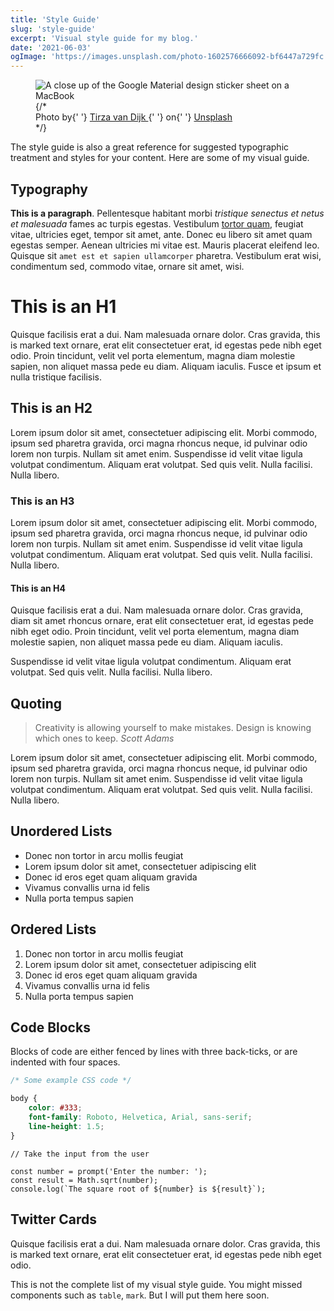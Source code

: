 ```yaml
---
title: 'Style Guide'
slug: 'style-guide'
excerpt: 'Visual style guide for my blog.'
date: '2021-06-03'
ogImage: 'https://images.unsplash.com/photo-1602576666092-bf6447a729fc'
---
```


<Figure className="mb-7">
	<Image
		src="https://images.unsplash.com/photo-1602576666092-bf6447a729fc"
		alt="A close up of the Google Material design sticker sheet on a MacBook"
		layout="responsive"
		width={5941}
		height={3342}
		placeholder="blur"
		blurDataURL="data:image/jpeg;base64,aHR0cHM6Ly9jZG4yLndoYXRvcGxheS5jb20vdWkvcGxhY2Vob2xkZXIuanBn"
	/>
	{/* <Figcaption>
		Photo by{' '}
		<a
			href="https://unsplash.com/@tirzavandijk"
			target="_blank"
			rel="noopener noreferrer"
		>
			Tirza van Dijk
		</a>{' '}
		on{' '}
		<a href="https://unsplash.com/" target="_blank" rel="noopener noreferrer">
			Unsplash
		</a>
	</Figcaption> */}
</Figure>

The style guide is also a great reference for suggested typographic treatment and styles for your content. Here are some of my visual guide.

## Typography

**This is a paragraph**. Pellentesque habitant morbi _tristique senectus et netus et malesuada_ fames ac turpis egestas. Vestibulum [tortor quam](https://www.google.com), feugiat vitae, ultricies eget, tempor sit amet, ante. Donec eu libero sit amet quam egestas semper. Aenean ultricies mi vitae est. Mauris placerat eleifend leo. Quisque sit `amet est et sapien ullamcorper` pharetra. Vestibulum erat wisi, condimentum sed, commodo vitae, ornare sit amet, wisi.

# This is an H1

Quisque facilisis erat a dui. Nam malesuada ornare dolor. Cras gravida, this is marked text ornare, erat elit consectetuer erat, id egestas pede nibh eget odio. Proin tincidunt, velit vel porta elementum, magna diam molestie sapien, non aliquet massa pede eu diam. Aliquam iaculis. Fusce et ipsum et nulla tristique facilisis.

## This is an H2

Lorem ipsum dolor sit amet, consectetuer adipiscing elit. Morbi commodo, ipsum sed pharetra gravida, orci magna rhoncus neque, id pulvinar odio lorem non turpis. Nullam sit amet enim. Suspendisse id velit vitae ligula volutpat condimentum. Aliquam erat volutpat. Sed quis velit. Nulla facilisi. Nulla libero.

### This is an H3

Lorem ipsum dolor sit amet, consectetuer adipiscing elit. Morbi commodo, ipsum sed pharetra gravida, orci magna rhoncus neque, id pulvinar odio lorem non turpis. Nullam sit amet enim. Suspendisse id velit vitae ligula volutpat condimentum. Aliquam erat volutpat. Sed quis velit. Nulla facilisi. Nulla libero.

#### This is an H4

Quisque facilisis erat a dui. Nam malesuada ornare dolor. Cras gravida, diam sit amet rhoncus ornare, erat elit consectetuer erat, id egestas pede nibh eget odio. Proin tincidunt, velit vel porta elementum, magna diam molestie sapien, non aliquet massa pede eu diam. Aliquam iaculis.

Suspendisse id velit vitae ligula volutpat condimentum. Aliquam erat volutpat. Sed quis velit. Nulla facilisi. Nulla libero.

## Quoting

> Creativity is allowing yourself to make mistakes. Design is knowing which ones to keep. <cite>Scott Adams</cite>

Lorem ipsum dolor sit amet, consectetuer adipiscing elit. Morbi commodo, ipsum sed pharetra gravida, orci magna rhoncus neque, id pulvinar odio lorem non turpis. Nullam sit amet enim. Suspendisse id velit vitae ligula volutpat condimentum. Aliquam erat volutpat. Sed quis velit. Nulla facilisi. Nulla libero.

## Unordered Lists

- Donec non tortor in arcu mollis feugiat
- Lorem ipsum dolor sit amet, consectetuer adipiscing elit
- Donec id eros eget quam aliquam gravida
- Vivamus convallis urna id felis
- Nulla porta tempus sapien

## Ordered Lists

1. Donec non tortor in arcu mollis feugiat
2. Lorem ipsum dolor sit amet, consectetuer adipiscing elit
3. Donec id eros eget quam aliquam gravida
4. Vivamus convallis urna id felis
5. Nulla porta tempus sapien

## Code Blocks

Blocks of code are either fenced by lines with three back-ticks, or are indented with four spaces.

```css
/* Some example CSS code */

body {
	color: #333;
	font-family: Roboto, Helvetica, Arial, sans-serif;
	line-height: 1.5;
}
```

```js{4}
// Take the input from the user

const number = prompt('Enter the number: ');
const result = Math.sqrt(number);
console.log(`The square root of ${number} is ${result}`);
```

## Twitter Cards

Quisque facilisis erat a dui. Nam malesuada ornare dolor. Cras gravida, this is marked text ornare, erat elit consectetuer erat, id egestas pede nibh eget odio.

<StaticTweet id="1396914548167233537" />
<StaticTweet id="1392281056724721665" />
<StaticTweet id="1403515441687842819" />

This is not the complete list of my visual style guide. You might missed components such as `table`, `mark`. But I will put them here soon.
